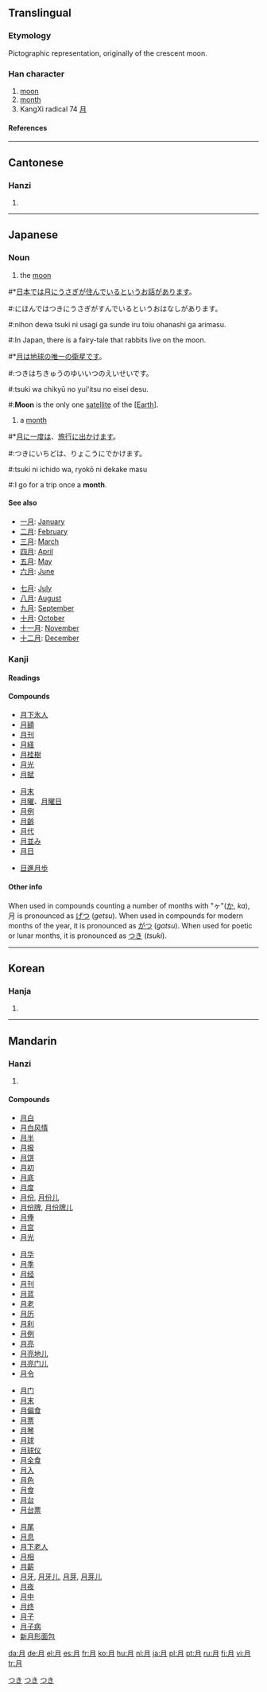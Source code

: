 ==Translingual==
{{Han stroke|[[Image:月-order.gif]]}}
===Etymology===
Pictographic representation, originally of the crescent moon.
===Han character===
{{Han char|rn=74|rad=月|as=00|sn=4|four=7722<sub>0</sub>|canj=月 (B)}}
# [[moon]]
# [[month]]
# KangXi radical 74 [[Wiktionary:Chinese radical index 月|月]]
====References====
{{Han ref|kx=0504.190|dkj=14330|dj=0879.200|hdz=32041.010|uh=6708|ud=26376|bh=A4EB|bd=42219}}
----
==Cantonese==
===Hanzi===
{{yue-hanzi|jyut=[[jyut6]]|y=[[yut6]]}}
# {{defn|Cantonese}}
----
==Japanese==
===Noun===
[[Category:1000 Japanese basic words|つき]]
{{ja-noun|k|hira=つき|rom=tsuki}}
# the [[moon]]
[[Category:ja:Astronomy|つき]]
#*[[日本]][[では]][[月]][[に]][[うさぎ]][[が]][[住む|住ん]][[だ|で]][[いる]][[と]][[いう]][[お話]][[が]][[ある|あり]][[ます]]。
#:にほんではつきにうさぎがすんでいるというおはなしがあります。
#:nihon dewa tsuki ni usagi ga sunde iru toiu ohanashi ga arimasu.
#:In Japan, there is a fairy-tale that rabbits live on the moon.
#*[[月]][[は]][[地球]][[の]][[唯一]][[の]][[衛星]][[です]]。
#:つきはちきゅうのゆいいつのえいせいです。
#:tsuki wa chikyū no yui'itsu no eisei desu.
#:'''Moon''' is the only one [[satellite]] of the [[[Earth]]].
# a [[month]]
[[Category:ja:Time|つき]]
#*[[月]][[に]][[一度]][[は]]、[[旅行]][[に]][[出かける|出かけ]][[ます]]。
#:つきにいちどは、りょこうにでかけます。
#:tsuki ni ichido wa, ryokō ni dekake masu
#:I go for a trip once a '''month'''.

====See also====
{{top2}}
*[[一月]]: [[January]]
*[[二月]]: [[February]]
*[[三月]]: [[March]]
*[[四月]]: [[April]]
*[[五月]]: [[May]]
*[[六月]]: [[June]]
{{mid2}}
*[[七月]]: [[July]]
*[[八月]]: [[August]]
*[[九月]]: [[September]]
*[[十月]]: [[October]]
*[[十一月]]: [[November]]
*[[十二月]]: [[December]]
{{bottom}}
===Kanji===
{{ja-kanji|grade=1|rs=月00}}
====Readings====
{{ja-readings|on=[[げつ]] (''getsu''), [[がつ]] (''gatsu'')|kun=[[つき]] (''tsuki'')}}

====Compounds====
{{top4}}
*[[月下氷人]]
*[[月額]]
*[[月刊]]
*[[月経]]
*[[月桂樹]]
*[[月光]]
*[[月賦]]
{{mid4}}
*[[月末]]
*[[月曜]]、[[月曜日]]
*[[月例]]
*[[月齢]]
*[[月代]]
*[[月並み]]
*[[月日]]
{{mid4}}
*[[日進月歩]]
{{mid4}}
{{bottom}}

====Other info====
When used in compounds counting a number of months with "ヶ"([[か]], ''ka''), 月 is pronounced as [[げつ]] (''getsu''). When used in compounds for modern months of the year, it is pronounced as [[がつ]] (''gatsu''). When used for poetic or lunar months, it is pronounced as [[つき]] (''tsuki'').

----

==Korean==
===Hanja===
{{ko-hanja|hangeul=월|eumhun=달|rv=wol|mr=wŏl|y=wel}}
# {{defn|Korean}}

----
==Mandarin==
===Hanzi===
{{cmn-hanzi|pin=[[yuè]] (yue4)|wg=yüeh<sup>4</sup>}}
# {{defn|Mandarin}}

====Compounds====
{{top4}}
*[[月白]]
*[[月白风情]]
*[[月半]]
*[[月报]]
*[[月饼]]
*[[月初]]
*[[月底]]
*[[月度]]
*[[月份]], [[月份儿]]
*[[月份牌]], [[月份牌儿]]
*[[月俸]]
*[[月宫]]
*[[月光]]
{{mid4}}
*[[月华]]
*[[月季]]
*[[月经]]
*[[月刊]]
*[[月蓝]]
*[[月老]]
*[[月历]]
*[[月利]]
*[[月例]]
*[[月亮]]
*[[月亮地儿]]
*[[月亮门儿]]
*[[月令]]
{{mid4}}
*[[月门]]
*[[月末]]
*[[月偏食]]
*[[月票]]
*[[月琴]]
*[[月球]]
*[[月球仪]]
*[[月全食]]
*[[月入]]
*[[月色]]
*[[月食]]
*[[月台]]
*[[月台票]]
{{mid4}}
*[[月尾]]
*[[月息]]
*[[月下老人]]
*[[月相]]
*[[月薪]]
*[[月牙]], [[月牙儿]], [[月芽]], [[月芽儿]]
*[[月夜]]
*[[月中]]
*[[月终]]
*[[月子]]
*[[月子病]]
*[[新月形面包]]
{{bottom}}

<!--
For an example of a character with multiple pronunciations (and hence Romanizations), see the section "Pronounciation & Definition" in [[Wiktionary talk:Entries on Chinese characters | Talk]]
-->

[[da:月]]
[[de:月]]
[[el:月]]
[[es:月]]
[[fr:月]]
[[ko:月]]
[[hu:月]]
[[nl:月]]
[[ja:月]]
[[pl:月]]
[[pt:月]]
[[ru:月]]
[[fi:月]]
[[vi:月]]
[[tr:月]]